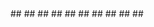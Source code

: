 ---
---

<CardGroup>
  <Card title="📄️Batch processingBatch-based data transformation model" href="/sdk/resources/batch-processing/" />
</CardGroup>

<CardGroup>
  <Card title="📄️RPC ingestion and reorgsData from chains and network consensus" href="/sdk/resources/unfinalized-blocks/">
    ##
  </Card>
</CardGroup>

<CardGroup>
  <Card title="📄️External APIs and IPFSUse external APIs and IPFS from a squid" href="/sdk/resources/external-api/">
    ##
  </Card>
</CardGroup>

<CardGroup>
  <Card title="📄️MultichainCombine data from multiple chains" href="/sdk/resources/multichain/">
    ##
  </Card>
</CardGroup>

<CardGroup>
  <Card title="📄️Serving GraphQLGraphQL servers commonly used in squids" href="/sdk/resources/serving-graphql/">
    ##
  </Card>
</CardGroup>

<CardGroup>
  <Card title="📄️Self-hostingDeploy squid locally or on-premises" href="/sdk/resources/self-hosting/">
    ##
  </Card>
</CardGroup>

<CardGroup>
  <Card title="🗃️Persisting data4 items" href="/sdk/resources/persisting-data/">
    ##
  </Card>
</CardGroup>

<CardGroup>
  <Card title="🗃️EVM-specific2 items" href="/sdk/resources/evm/">
    ##
  </Card>
</CardGroup>

<CardGroup>
  <Card title="🗃️Substrate-specific5 items" href="/sdk/resources/substrate/">
    ##
  </Card>
</CardGroup>

<CardGroup>
  <Card title="🗃️Tools5 items" href="/sdk/resources/tools/">
    ##
  </Card>
</CardGroup>

<CardGroup>
  <Card title="🗃️Migration guides4 items" href="/sdk/resources/migrate/">
    ##
  </Card>
</CardGroup>
